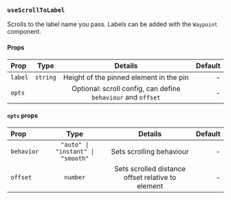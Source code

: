 ### `useScrollToLabel`

Scrolls to the label name you pass. Labels can be added with the `Waypoint` component.

#### Props

| Prop    |   Type   |                           Details                            | Default |
| :------ | :------: | :----------------------------------------------------------: | ------: |
| `label` | `string` |           Height of the pinned element in the pin            |       - |
| `opts`  |          | Optional: scroll config, can define `behaviour` and `offset` |       - |

#### `opts` props

| Prop       |               Type                |                      Details                      | Default |
| :--------- | :-------------------------------: | :-----------------------------------------------: | ------: |
| `behavior` | `"auto" \| "instant" \| "smooth"` |             Sets scrolling behaviour              |       - |
| `offset`   |             `number`              | Sets scrolled distance offset relative to element |       - |
